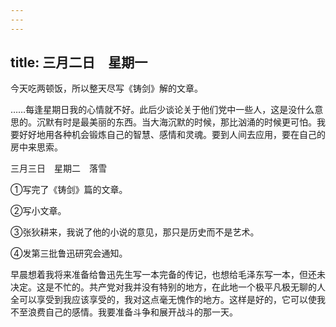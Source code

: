```yaml
---
---
---
```

title: 三月二日　星期一
---




今天吃两顿饭，所以整天尽写《铸剑》解的文章。

……每逢星期日我的心情就不好。此后少谈论关于他们党中一些人，这是没什么意思的。沉默有时是最美丽的东西。当大海沉默的时候，那比汹涌的时候更可怕。我要好好地用各种机会锻炼自己的智慧、感情和灵魂。要到人间去应用，要在自己的房中来思索。





三月三日　星期二　落雪


①写完了《铸剑》篇的文章。

②写小文章。

③张狄耕来，我说了他的小说的意见，那只是历史而不是艺术。

④发第三批鲁迅研究会通知。



早晨想着我将来准备给鲁迅先生写一本完备的传记，也想给毛泽东写一本，但还未决定。这是不忙的。共产党对我并没有特别的地方，在此地一个极平凡极无聊的人全可以享受到我应该享受的，我对这点毫无愧作的地方。这样是好的，它可以使我不至浪费自己的感情。我要准备斗争和展开战斗的那一天。